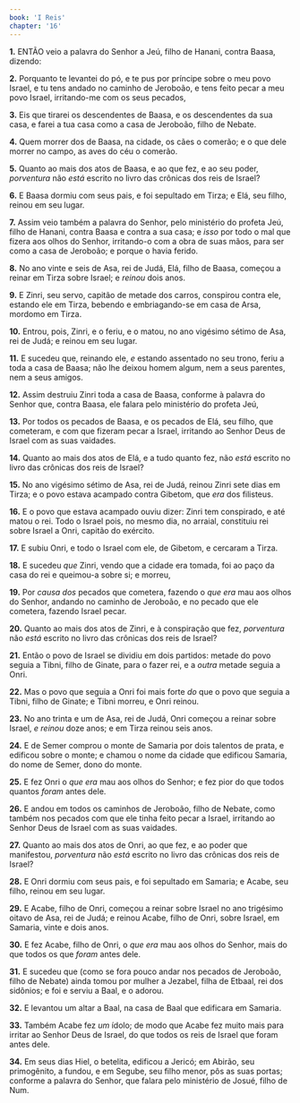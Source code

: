 ```yaml
---
book: 'I Reis'
chapter: '16'
---
```


**1.** ENTÃO veio a palavra do Senhor a Jeú, filho de Hanani, contra Baasa, dizendo:

**2.** Porquanto te levantei do pó, e te pus por príncipe sobre o meu povo Israel, e tu tens andado no caminho de Jeroboão, e tens feito pecar a meu povo Israel, irritando-me com os seus pecados,

**3.** Eis que tirarei os descendentes de Baasa, e os descendentes da sua casa, e farei a tua casa como a casa de Jeroboão, filho de Nebate.

**4.** Quem morrer dos de Baasa, na cidade, os cães o comerão; e o que dele morrer no campo, as aves do céu o comerão.

**5.** Quanto ao mais dos atos de Baasa, e ao que fez, e ao seu poder, *porventura* não *está* escrito no livro das crônicas dos reis de Israel?

**6.** E Baasa dormiu com seus pais, e foi sepultado em Tirza; e Elá, seu filho, reinou em seu lugar.

**7.** Assim veio também a palavra do Senhor, pelo ministério do profeta Jeú, filho de Hanani, contra Baasa e contra a sua casa; e *isso* por todo o mal que fizera aos olhos do Senhor, irritando-o com a obra de suas mãos, para ser como a casa de Jeroboão; e porque o havia ferido.

**8.** No ano vinte e seis de Asa, rei de Judá, Elá, filho de Baasa, começou a reinar em Tirza sobre Israel; e *reinou* dois anos.

**9.** E Zinri, seu servo, capitão de metade dos carros, conspirou contra ele, estando ele em Tirza, bebendo e embriagando-se em casa de Arsa, mordomo em Tirza.

**10.** Entrou, pois, Zinri, e o feriu, e o matou, no ano vigésimo sétimo de Asa, rei de Judá; e reinou em seu lugar.

**11.** E sucedeu que, reinando ele, *e* estando assentado no seu trono, feriu a toda a casa de Baasa; não lhe deixou homem algum, nem a seus parentes, nem a seus amigos.

**12.** Assim destruiu Zinri toda a casa de Baasa, conforme à palavra do Senhor que, contra Baasa, ele falara pelo ministério do profeta Jeú,

**13.** Por todos os pecados de Baasa, e os pecados de Elá, seu filho, que cometeram, e com que fizeram pecar a Israel, irritando ao Senhor Deus de Israel com as suas vaidades.

**14.** Quanto ao mais dos atos de Elá, e a tudo quanto fez, não *está* escrito no livro das crônicas dos reis de Israel?

**15.** No ano vigésimo sétimo de Asa, rei de Judá, reinou Zinri sete dias em Tirza; e o povo estava acampado contra Gibetom, que *era* dos filisteus.

**16.** E o povo que estava acampado ouviu dizer: Zinri tem conspirado, e até matou o rei. Todo o Israel pois, no mesmo dia, no arraial, constituiu rei sobre Israel a Onri, capitão do exército.

**17.** E subiu Onri, e todo o Israel com ele, de Gibetom, e cercaram a Tirza.

**18.** E sucedeu *que* Zinri, vendo que a cidade era tomada, foi ao paço da casa do rei e queimou-a sobre si; e morreu,

**19.** Por *causa dos* pecados que cometera, fazendo o *que era* mau aos olhos do Senhor, andando no caminho de Jeroboão, e no pecado que ele cometera, fazendo Israel pecar.

**20.** Quanto ao mais dos atos de Zinri, e à conspiração que fez, *porventura* não *está* escrito no livro das crônicas dos reis de Israel?

**21.** Então o povo de Israel se dividiu em dois partidos: metade do povo seguia a Tibni, filho de Ginate, para o fazer rei, e a *outra* metade seguia a Onri.

**22.** Mas o povo que seguia a Onri foi mais forte *do* que o povo que seguia a Tibni, filho de Ginate; e Tibni morreu, e Onri reinou.

**23.** No ano trinta e um de Asa, rei de Judá, Onri começou a reinar sobre Israel, *e reinou* doze anos; e em Tirza reinou seis anos.

**24.** E de Semer comprou o monte de Samaria por dois talentos de prata, e edificou sobre o monte; e chamou o nome da cidade que edificou Samaria, do nome de Semer, dono do monte.

**25.** E fez Onri o *que era* mau aos olhos do Senhor; e fez pior do que todos quantos *foram* antes dele.

**26.** E andou em todos os caminhos de Jeroboão, filho de Nebate, como também nos pecados com que ele tinha feito pecar a Israel, irritando ao Senhor Deus de Israel com as suas vaidades.

**27.** Quanto ao mais dos atos de Onri, ao que fez, e ao poder que manifestou, *porventura* não *está* escrito no livro das crônicas dos reis de Israel?

**28.** E Onri dormiu com seus pais, e foi sepultado em Samaria; e Acabe, seu filho, reinou em seu lugar.

**29.** E Acabe, filho de Onri, começou a reinar sobre Israel no ano trigésimo oitavo de Asa, rei de Judá; e reinou Acabe, filho de Onri, sobre Israel, em Samaria, vinte e dois anos.

**30.** E fez Acabe, filho de Onri, o *que era* mau aos olhos do Senhor, mais do que todos os que *foram* antes dele.

**31.** E sucedeu que (como se fora pouco andar nos pecados de Jeroboão, filho de Nebate) ainda tomou por mulher a Jezabel, filha de Etbaal, rei dos sidônios; e foi e serviu a Baal, e o adorou.

**32.** E levantou um altar a Baal, na casa de Baal que edificara em Samaria.

**33.** Também Acabe fez *um* ídolo; de modo que Acabe fez muito mais para irritar ao Senhor Deus de Israel, do que todos os reis de Israel que foram antes dele.

**34.** Em seus dias Hiel, o betelita, edificou a Jericó; em Abirão, seu primogênito, a fundou, e em Segube, seu filho menor, pôs as suas portas; conforme a palavra do Senhor, que falara pelo ministério de Josué, filho de Num.